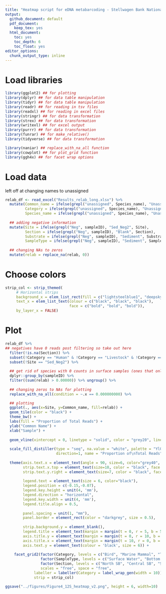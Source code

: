 ```yaml
---
title: "Heatmap script for eDNA metabarcoding - Stellwagen Bank National Marine Sanctuary 2021 data"
output:
  github_document: default
  pdf_document:
    keep_tex: yes
  html_document:
    toc: yes
    toc_depth: 6
    toc_float: yes
editor_options: 
  chunk_output_type: inline
---
```


# Load libraries

```r
library(ggplot2) ## for plotting
library(dplyr) ## for data table manipulation
library(tidyr) ## for data table manipulation
library(readr) ## for reading in tsv files
library(readxl) ## for reading in excel files
library(stringr) ## for data transformation
library(strex) ## for data transformation
library(writexl) ## for excel output
library(purrr) ## for data transformation
library(funrar) ## for make_relative()
library(tidyverse) ## for data transformation

library(naniar) ## replace_with_na_all function
library(cowplot) ## for plot_grid function
library(ggh4x) ## for facet wrap options
```

# Load data

left off at changing names to unassigned 

```r
relab_df <- read_excel("Results_relab_long.xlsx") %>%
  mutate(Common_name = ifelse(grepl("unassigned", Species_name), "Unassigned", Common_name),
         Category = ifelse(grepl("unassigned", Species_name), "Unassigned", Category),
         Species_name = ifelse(grepl("unassigned", Species_name), "Unassigned", Species_name)) %>%
  
  ## adding negative information
  mutate(Site = ifelse(grepl("Neg", sampleID), "Sed_Neg2", Site),
         Section = ifelse(grepl("Neg", sampleID), "Blank", Section),
         Substrate = ifelse(grepl("Neg", sampleID), "Sediment", Substrate),
         SampleType = ifelse(grepl("Neg", sampleID), "Sediment", SampleType)) %>%
  
  ## changing NAs to zeros 
  mutate(relab = replace_na(relab, 0))
```


# Choose colors 

```r
strip_col <- strip_themed(
     # Horizontal strips
     background_x = elem_list_rect(fill = c("lightsteelblue1", "deepskyblue4", "lightsalmon3")),
     text_x = elem_list_text(colour = c("black", "black", "black"),
                             face = c("bold", "bold", "bold")),
     by_layer_x = FALSE)
```

# Plot 

```r
relab_df %>% 
## negatives have 0 reads post filtering so take out here
  filter(!is.na(Section)) %>% 
  subset(!Category == "Human" & !Category == "Livestock" & !Category == "Unassigned") %>%
  subset(!Site == "Sed_Neg2") %>%
  
  ## get rid of species with 0 counts in surface samples (ones that only show up in bottom samples)
  dplyr::group_by(sampleID) %>%
  filter((sum(relab) > 0.00000)) %>% ungroup() %>%
  
  ## changing zeros to NAs for plotting
  replace_with_na_all(condition = ~.x == 0.000000000) %>%

  ## plotting
  ggplot(., aes(x=Site, y=Common_name, fill=relab)) +
  geom_tile(color = "black") +
  theme_bw() +
  labs(fill = "Proportion of Total Reads") + 
  ylab("Common Name") +
  xlab("Sample") + 
  
  geom_vline(xintercept = 0, linetype = "solid", color = "grey20", linewidth = 0.75) +
  
  scale_fill_distiller(type = "seq", na.value = "white", palette = "YlOrRd", 
                       direction=1, name = "Proportion of\nTotal Reads") + 
  
  theme(axis.text.x = element_text(angle = 90, size=6, color="grey40", hjust=0.95,vjust=0.5),
        strip.text.x.top = element_text(size=10, color = "black", face = "bold"),
        strip.text.y.right = element_text(size=7, color = "black", face = "bold", angle=0),
        
        legend.text = element_text(size = 6, color="black"), 
        legend.position = c(-0.15,-0.07),
        legend.key.height = unit(4, 'mm'),
        legend.direction = "horizontal",
        legend.key.width = unit(4, 'mm'),
        legend.title.align = 0.5,
        
        panel.spacing = unit(1, "mm"),
        panel.border = element_rect(color = "darkgrey", size = 0.5),
        
        strip.background.y = element_blank(),
        legend.title = element_text(margin = margin(t = 0, r = 5, b = 5, l = 0), size=7, color="black", face="bold"),
        axis.title.y = element_text(margin = margin(t = 0, r = 10, b = 0, l = 0), size=10, face="bold"),
        axis.title.x = element_text(margin = margin(t = 10, r = 0, b = 0, l = 0), size=10, face="bold"),
        axis.text.y = element_text(colour = 'black', size = 6)) +
  
    facet_grid2(factor(Category, levels = c("Bird", "Marine Mammal", "Teleost Fish")) ~
                factor(SampleType, levels = c("Surface Water", "Bottom Water", "Sediment")) +
                factor(Section, levels = c("North SB", "Central SB", "South SB")), 
                scales = "free", space = "free", 
             labeller = labeller(Category = label_wrap_gen(width = 10)),
             strip = strip_col)

ggsave("../figures/Figure4_12S_heatmap_v2.png", height = 6, width=10)
```












